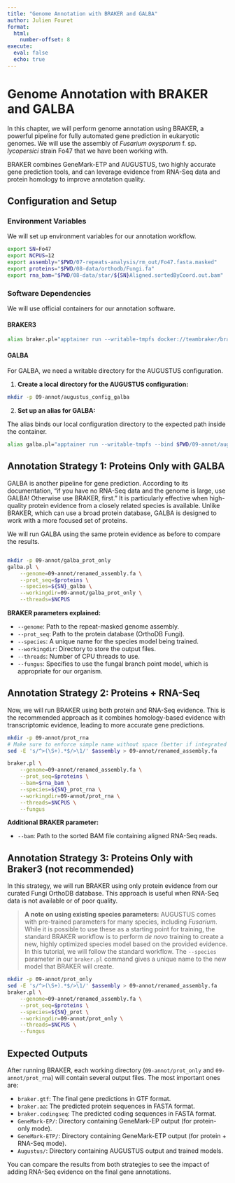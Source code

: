 ```yaml
---
title: "Genome Annotation with BRAKER and GALBA"
author: Julien Fouret
format: 
  html:
    number-offset: 8
execute:
  eval: false
  echo: true
---
```


# Genome Annotation with BRAKER and GALBA

In this chapter, we will perform genome annotation using BRAKER, a powerful pipeline for fully automated gene prediction in eukaryotic genomes. We will use the assembly of *Fusarium oxysporum* f. sp. *lycopersici* strain Fo47 that we have been working with.

BRAKER combines GeneMark-ETP and AUGUSTUS, two highly accurate gene prediction tools, and can leverage evidence from RNA-Seq data and protein homology to improve annotation quality.

## Configuration and Setup

### Environment Variables

We will set up environment variables for our annotation workflow.

``` bash
export SN=Fo47
export NCPUS=12
export assembly="$PWD/07-repeats-analysis/rm_out/Fo47.fasta.masked"
export proteins="$PWD/08-data/orthodb/Fungi.fa"
export rna_bam="$PWD/08-data/star/${SN}Aligned.sortedByCoord.out.bam"
```

### Software Dependencies

We will use official containers for our annotation software.

#### BRAKER3

``` bash
alias braker.pl="apptainer run --writable-tmpfs docker://teambraker/braker3:v1.0.11.2 braker.pl"
```

#### GALBA

For GALBA, we need a writable directory for the AUGUSTUS configuration.

1.  **Create a local directory for the AUGUSTUS configuration:**

``` bash
mkdir -p 09-annot/augustus_config_galba
```

2.  **Set up an alias for GALBA:**

The alias binds our local configuration directory to the expected path inside the container.

``` bash
alias galba.pl="apptainer run --writable-tmpfs --bind $PWD/09-annot/augustus_config_galba:/usr/share/augustus/config docker://katharinahoff/galba-notebook:latest galba.pl"
```

## Annotation Strategy 1: Proteins Only with GALBA

GALBA is another pipeline for gene prediction. According to its documentation, "if you have no RNA-Seq data and the genome is large, use GALBA! Otherwise use BRAKER, first." It is particularly effective when high-quality protein evidence from a closely related species is available. Unlike BRAKER, which can use a broad protein database, GALBA is designed to work with a more focused set of proteins.

We will run GALBA using the same protein evidence as before to compare the results.

``` bash

mkdir -p 09-annot/galba_prot_only
galba.pl \
    --genome=09-annot/renamed_assembly.fa \
    --prot_seq=$proteins \
    --species=${SN}_galba \
    --workingdir=09-annot/galba_prot_only \
    --threads=$NCPUS
```

**BRAKER parameters explained:**

-   `--genome`: Path to the repeat-masked genome assembly.
-   `--prot_seq`: Path to the protein database (OrthoDB Fungi).
-   `--species`: A unique name for the species model being trained.
-   `--workingdir`: Directory to store the output files.
-   `--threads`: Number of CPU threads to use.
-   `--fungus`: Specifies to use the fungal branch point model, which is appropriate for our organism.

## Annotation Strategy 2: Proteins + RNA-Seq

Now, we will run BRAKER using both protein and RNA-Seq evidence. This is the recommended approach as it combines homology-based evidence with transcriptomic evidence, leading to more accurate gene predictions.

``` bash
mkdir -p 09-annot/prot_rna
# Make sure to enforce simple name without space (better if integrated at the mapping step) 
sed -E 's/^>(\S+).*$/>\1/' $assembly > 09-annot/renamed_assembly.fa

braker.pl \
    --genome=09-annot/renamed_assembly.fa \
    --prot_seq=$proteins \
    --bam=$rna_bam \
    --species=${SN}_prot_rna \
    --workingdir=09-annot/prot_rna \
    --threads=$NCPUS \
    --fungus
```

**Additional BRAKER parameter:**

-   `--bam`: Path to the sorted BAM file containing aligned RNA-Seq reads.

## Annotation Strategy 3: Proteins Only with Braker3 (not recommended)

In this strategy, we will run BRAKER using only protein evidence from our curated Fungi OrthoDB database. This approach is useful when RNA-Seq data is not available or of poor quality.

> **A note on using existing species parameters:** AUGUSTUS comes with pre-trained parameters for many species, including *Fusarium*. While it is possible to use these as a starting point for training, the standard BRAKER workflow is to perform *de novo* training to create a new, highly optimized species model based on the provided evidence. In this tutorial, we will follow the standard workflow. The `--species` parameter in our `braker.pl` command gives a unique name to the new model that BRAKER will create.

``` bash
mkdir -p 09-annot/prot_only
sed -E 's/^>(\S+).*$/>\1/' $assembly > 09-annot/renamed_assembly.fa
braker.pl \
    --genome=09-annot/renamed_assembly.fa \
    --prot_seq=$proteins \
    --species=${SN}_prot \
    --workingdir=09-annot/prot_only \
    --threads=$NCPUS \
    --fungus
```

## Expected Outputs

After running BRAKER, each working directory (`09-annot/prot_only` and `09-annot/prot_rna`) will contain several output files. The most important ones are:

-   `braker.gtf`: The final gene predictions in GTF format.
-   `braker.aa`: The predicted protein sequences in FASTA format.
-   `braker.codingseq`: The predicted coding sequences in FASTA format.
-   `GeneMark-EP/`: Directory containing GeneMark-EP output (for protein-only mode).
-   `GeneMark-ETP/`: Directory containing GeneMark-ETP output (for protein + RNA-Seq mode).
-   `Augustus/`: Directory containing AUGUSTUS output and trained models.

You can compare the results from both strategies to see the impact of adding RNA-Seq evidence on the final gene annotations.